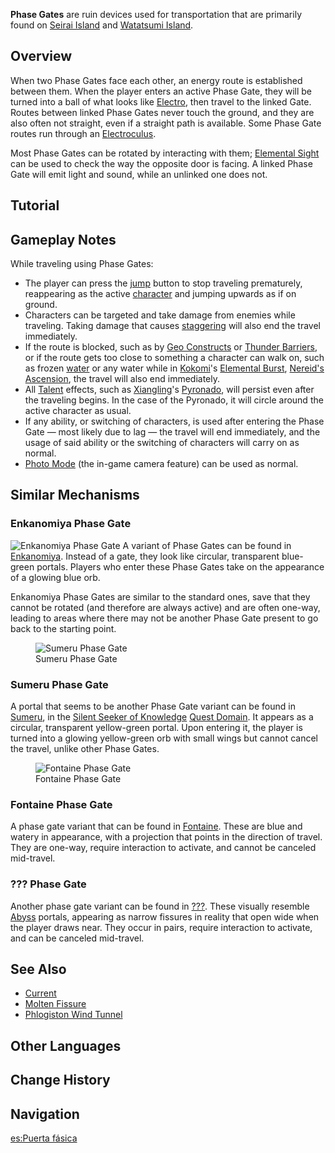 {{Terminology Infobox
|image        = Phase Gate.png
|type         = Exploration
|region       = Inazuma
|region2      = Sumeru
}}
'''Phase Gates''' are ruin devices used for transportation that are primarily found on [[Seirai Island]] and [[Watatsumi Island]].

==Overview==
When two Phase Gates face each other, an energy route is established between them. When the player enters an active Phase Gate, they will be turned into a ball of what looks like [[Electro]], then travel to the linked Gate. Routes between linked Phase Gates never touch the ground, and they are also often not straight, even if a straight path is available. Some Phase Gate routes run through an [[Electroculus]].

Most Phase Gates can be rotated by interacting with them; [[Elemental Sight]] can be used to check the way the opposite door is facing. A linked Phase Gate will emit light and sound, while an unlinked one does not.

==Tutorial==
{{Tutorial|Phase Gate}}

==Gameplay Notes==
While traveling using Phase Gates:
*The player can press the [[jump]] button to stop traveling prematurely, reappearing as the active [[character]] and jumping upwards as if on ground.
*Characters can be targeted and take damage from enemies while traveling. Taking damage that causes [[stagger]]ing will also end the travel immediately.
*If the route is blocked, such as by [[Geo Constructs]] or [[Thunder Barriers]], or if the route gets too close to something a character can walk on, such as frozen [[water]] or any water while in [[Kokomi]]'s [[Elemental Burst]], [[Nereid's Ascension]], the travel will also end immediately.
*All [[Talent]] effects, such as [[Xiangling]]'s [[Pyronado]], will persist even after the traveling begins. In the case of the Pyronado, it will circle around the active character as usual.
*If any ability, or switching of characters, is used after entering the Phase Gate &mdash; most likely due to lag &mdash; the travel will end immediately, and the usage of said ability or the switching of characters will carry on as normal.
*[[Photo Mode]] (the in-game camera feature) can be used as normal.

==Similar Mechanisms==
===Enkanomiya Phase Gate===
[[File:Enkanomiya Phase Gate.png|right|thumb|Enkanomiya Phase Gate]]
A variant of Phase Gates can be found in [[Enkanomiya]]. Instead of a gate, they look like circular, transparent blue-green portals. Players who enter these Phase Gates take on the appearance of a glowing blue orb.

Enkanomiya Phase Gates are similar to the standard ones, save that they cannot be rotated (and therefore are always active) and are often one-way, leading to areas where there may not be another Phase Gate present to go back to the starting point.

[[File:Silent Seeker of Knowledge Portal.png|right|thumb|Sumeru Phase Gate]]
===Sumeru Phase Gate===
A portal that seems to be another Phase Gate variant can be found in [[Sumeru]], in the [[Silent Seeker of Knowledge (Domain)|Silent Seeker of Knowledge]] [[Quest Domain]]. It appears as a circular, transparent yellow-green portal. Upon entering it, the player is turned into a glowing yellow-green orb with small wings but cannot cancel the travel, unlike other Phase Gates.

[[File:Fontaine Phase Gate.png|right|thumb|Fontaine Phase Gate]]
===Fontaine Phase Gate===
A phase gate variant that can be found in [[Fontaine]]. These are blue and watery in appearance, with a projection that points in the direction of travel. They are one-way, require interaction to activate, and cannot be canceled mid-travel. 

===??? Phase Gate===
Another phase gate variant can be found in [[??? (Fontaine)|???]]. These visually resemble [[Abyss]] portals, appearing as narrow fissures in reality that open wide when the player draws near. They occur in pairs, require interaction to activate, and can be canceled mid-travel. 
{{Clr}}

==See Also==
* [[Current]]
* [[Molten Fissure]]
* [[Tutorial/Phlogiston Wind Tunnel|Phlogiston Wind Tunnel]]

==Other Languages==
{{Other Languages
|en      = Phase Gate
|zhs     = 相位之门
|zhs_rm  = Xiāngwèi zhī Mén
|zht     = 相位之門
|zht_rm  = Xiāngwèi zhī Mén
|zh_tl   = Door of Phasing
|ja      = 位相の門
|ja_rm   = Isou no Mon
|ja_tl   = Phase Gate
|ko      = 위상의 문
|ko_rm   = Wisang-ui Mun
|ko_tl   = Door of Status
|es      = Puerta fásica
|es_tl   = Phase Gate
|fr      = Porte phasée
|fr_tl   = Phased Gate
|ru      = Фазовые врата
|ru_tl   = Phase Gate
|th      = ประตูแห่งกระแสไฟฟ้า
|th_rm   = 
|th_tl   = 
|vi      = Cổng Hai Chiều
|vi_tl   = Two-Way Gate
|de      = Phasentor
|de_tl   = Phase Gate
|id      = Phase Gate
|pt      = Portão de Fase
|pt_tl   = 
|tr      = Faz Geçidi
|tr_tl   = Phase Gate
|it      = Porta sincrona
|it_tl   = 
}}

==Change History==
{{Change History|2.1}}

==Navigation==
{{Exploration Navbox|Inazuma}}

[[es:Puerta fásica]]